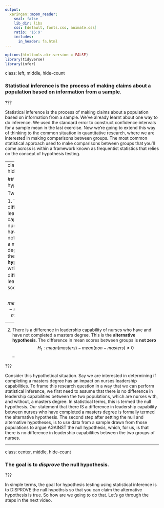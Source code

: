 ```yaml
---
output:
  xaringan::moon_reader:
    seal: false
    lib_dir: libs
    css: [default, fonts.css, animate.css]
    ratio: '16:9'
    includes:
      in_header: fa.html
---
```


```r
options(htmltools.dir.version = FALSE)
library(tidyverse)
library(infer)
```

class: left, middle, hide-count

### Statistical inference is the process of making claims about a population based on information from a sample. 

???

Statistical inference is the process of making claims about a population based on information from a sample. We've already learnt about one way to do inference. We used the standard error to construct confidence intervals for a sample mean in the last exercise. Now we're going to extend this way of thinking to the common situation in quantitative research, where we are interested in making comparisons between groups. The most common statistical approach used to make comparisons between groups that you'll come across is within a framework known as frequentist statistics that relies on the concept of hypothesis testing.

---
class: left, top, hide-count

## The hypotheses

Two claims:

1. There is no difference in leadership capability of nurses who have and have not completed a masters degree.  This is the **null hypothesis**, written $H_0$. The difference in leadership scores is **zero**.
$$ H_0: mean(masters)-mean(non-masters)=0 $$

--

2. There is a difference in leadership capability of nurses who have and have not completed a masters degree. This is the **alternative hypothesis**. The difference in mean scores between groups is **not zero**
$$ H_1: mean(masters)-mean(non-masters)≠0$$
--


???

Consider this hypothetical situation. Say we are interested in determining if completing a masters degree has an impact on nurses leadership capabilities. To frame this research question in a way that we can perform statistical inference, we first need to assume that there is no difference in leadership capabilities between the two populations, which are nurses with, and without, a masters degree. In statistical terms, this is termed the null hypothesis. Our statement that there IS a difference in leadership capability between nurses who have completed a masters degree is formally termed the alternative hypothesis. The second step after setting the null and alternative hypotheses, is to use data from a sample drawn from those populations to argue AGAINST the null hypothesis, which, for us, is that there is no difference in leadership capabilities between the two groups of nurses. 

---
class: center, middle, hide-count

### The goal is to *disprove* the null hypothesis. 

???

In simple terms, the goal for hypothesis testing using statistical inference is to DISPROVE the null hypothsis so that you can claim the alternative hypothesis is true. So how are we going to do that. Let's go through the steps in the next video.
